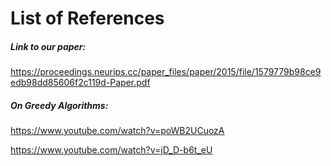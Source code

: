 # List of References

##### Link to our paper:

https://proceedings.neurips.cc/paper_files/paper/2015/file/1579779b98ce9edb98dd85606f2c119d-Paper.pdf

##### On Greedy Algorithms:

https://www.youtube.com/watch?v=poWB2UCuozA

https://www.youtube.com/watch?v=jD_D-b6t_eU

